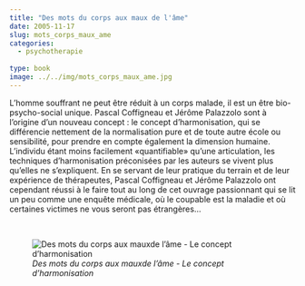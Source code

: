 ```yaml
---
title: "Des mots du corps aux maux de l'âme"
date: 2005-11-17
slug: mots_corps_maux_ame
categories:
  - psychotherapie
  
type: book
image: ../../img/mots_corps_maux_ame.jpg
---
```


L'homme souffrant ne peut être réduit à un corps malade, il est un être bio-psycho-social unique.
Pascal Coffigneau et Jérôme Palazzolo sont à l'origine d'un nouveau concept : le concept d'harmonisation, qui se différencie nettement de la normalisation pure et de toute autre école ou sensibilité, pour prendre en compte également la dimension humaine.
L'individu étant moins facilement «quantifiable» qu'une articulation, les techniques d'harmonisation préconisées par les auteurs se vivent plus qu'elles ne s'expliquent.
En se servant de leur pratique du terrain et de leur expérience de thérapeutes, Pascal Coffigneau et Jérôme Palazzolo ont cependant réussi à le faire tout au long de cet ouvrage passionnant qui se lit un peu comme une enquête médicale, où le coupable est la maladie et où certaines victimes ne vous seront pas étrangères...

<br>

![_Des mots du corps aux mauxde l'âme - Le concept d'harmonisation_](../../img/mots_corps_maux_ame.jpg)
